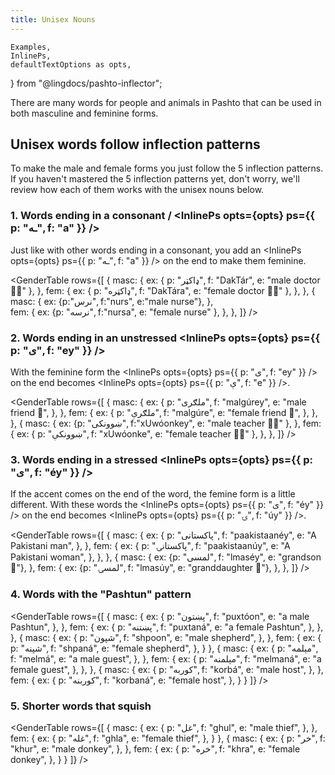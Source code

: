 ```yaml
---
title: Unisex Nouns
---
```


    Examples,
    InlinePs,
    defaultTextOptions as opts,
} from "@lingdocs/pashto-inflector";

There are many words for people and animals in Pashto that can be used in both masculine and feminine forms.

## Unisex words follow inflection patterns

To make the male and female forms you just follow the <Link to="/inflection/inflection-patterns">5 inflection patterns</Link>. If you haven't mastered the <Link to="/inflection/inflection-patterns">5 inflection patterns</Link> yet, don't worry, we'll review how each of them works with the unisex nouns below.

### 1. Words ending in a consonant / <InlinePs opts={opts} ps={{ p: "ـه", f: "a" }} />

Just like with other words ending in a consonant, you add an <InlinePs opts={opts} ps={{ p: "ـه", f: "a" }} /> on the end to make them feminine.

<GenderTable rows={[
    {
        masc: {
            ex: { p: "ډاکټر", f: "DakTár", e: "male doctor 👨‍⚕️" },
        },
        fem: {
            ex: { p: "ډاکټره", f: "DakTára", e: "female doctor 👩‍⚕️" },
        },
    },
    {
        masc: {
            ex: {p:"نرس", f:"nurs", e:"male nurse"},
        },  
        fem: {
            ex: {p: "نرسه", f:"nursa", e: "female nurse" },
        },
    },
]} />

### 2. Words ending in an unstressed <InlinePs opts={opts} ps={{ p: "ی", f: "ey" }} />

With the feminine form the <InlinePs opts={opts} ps={{ p: "ی", f: "ey" }} /> on the end becomes <InlinePs opts={opts} ps={{ p: "ې", f: "e" }} />.

<GenderTable rows={[
    {
        masc: {
            ex: {
                p: "ملګری",
                f: "malgúrey",
                e: "male friend 👦",
            },
        },
        fem: {
            ex: {
                p: "ملګرې",
                f: "malgúre",
                e: "female friend 👧",
            },
        },
    },
    {
        masc: {
            ex: {p: "ښوونکی", f:"xUwóonkey", e: "male teacher 👨‍🏫" },
        },
        fem: {
            ex: { p: "ښوونکې", f: "xUwóonke", e: "female teacher 👩‍🏫" },
        },
    },
]} />

### 3. Words ending in a stressed <InlinePs opts={opts} ps={{ p: "ی", f: "éy" }} />

If the accent comes on the end of the word, the femine form is a little different. With these words the <InlinePs opts={opts} ps={{ p: "ی", f: "éy" }} /> on the end becomes <InlinePs opts={opts} ps={{ p: "ۍ", f: "úy" }} />.

<GenderTable rows={[
    {
        masc: {
            ex: {
                p: "پاکستانی",
                f: "paakistaanéy",
                e: "A Pakistani man",
            },
        },
        fem: {
            ex: {
                p: "پاکستانۍ",
                f: "paakistaanúy",
                e: "A Pakistani woman",
            },
        },
    },
    {
        masc: {
            ex: {p: "لمسی", f: "lmaséy", e: "grandson 👦"},
        },
        fem: {
            ex: {p: "لمسۍ", f: "lmasúy", e: "granddaughter 👧"},
        },
    },
]} />

### 4. Words with the "Pashtun" pattern

<GenderTable rows={[
    {
        masc: {
            ex: {
                p: "پښتون",
                f: "puxtóon",
                e: "a male Pashtun",
            },
        },
        fem: {
            ex: {
                p: "پښتنه",
                f: "puxtaná",
                e: "a female Pashtun",
            },
        },
    },
    {
        masc: {
            ex: {
                p: "شپون",
                f: "shpoon",
                e: "male shepherd",
            },
        },
        fem: {
            ex: {
                p: "شپنه",
                f: "shpaná",
                e: "female shepherd",
            },
        }
    },
    {
        masc: {
            ex: {
                p: "مېلمه",
                f: "melmá",
                e: "a male guest",
            },
        },
        fem: {
            ex: {
                p: "مېلمنه",
                f: "melmaná",
                e: "a female guest",
            },
        },
    },
    {
        masc: {
            ex: {
                p: "کوربه",
                f: "korbá",
                e: "male host",
            },
        },
        fem: {
            ex: {
                p: "کوربنه",
                f: "korbaná",
                e: "female host",
            },
        }
    }
]} />

### 5. Shorter words that squish

<GenderTable rows={[
    {
        masc: {
            ex: {
                p: "غل",
                f: "ghul",
                e: "male thief",
            },
        },
        fem: {
            ex: {
                p: "غله",
                f: "ghla",
                e: "female thief",
            },
        }
    },
    {
        masc: {
            ex: {
                p: "خر",
                f: "khur",
                e: "male donkey",
            },
        },
        fem: {
            ex: {
                p: "خره",
                f: "khra",
                e: "female donkey",
            },
        }
    }
]} />

<UnisexNounGame />

<!--
    {
        masc: {
            ex: {p: "بوډا", f: "booDáa", e: "old man" },
        },
        fem: {
            ex: {p: "بوډۍ", f: "booDúy", e: "old woman" },
        },
    }
-->